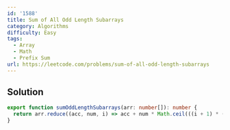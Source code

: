 ```yaml
---
id: '1588'
title: Sum of All Odd Length Subarrays
category: Algorithms
difficulty: Easy
tags:
  - Array
  - Math
  - Prefix Sum
url: https://leetcode.com/problems/sum-of-all-odd-length-subarrays
---
```


## Solution

```typescript filename="solution.ts" copy
export function sumOddLengthSubarrays(arr: number[]): number {
  return arr.reduce((acc, num, i) => acc + num * Math.ceil(((i + 1) * (arr.length - i)) / 2), 0);
}
```
